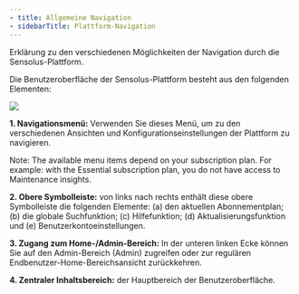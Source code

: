 ```yaml
---
- title: Allgemeine Navigation
- sidebarTitle: Plattform-Navigation
---
```


Erklärung zu den verschiedenen Möglichkeiten der Navigation durch die Sensolus-Plattform.

Die Benutzeroberfläche der Sensolus-Plattform besteht aus den folgenden Elementen:

<Frame caption="Abbildung 1. Navigation auf der Sensolus-Plattform">
  <img src="https://cloud.sensolus.com/documentation/images/userinterface/general_navigation/navigation_overview.png" />
</Frame>

**1. Navigationsmenü:** Verwenden Sie dieses Menü, um zu den verschiedenen Ansichten und Konfigurationseinstellungen der Plattform zu navigieren.

<Note>
  Note: The available menu items depend on your subscription plan. For example: with the Essential subscription plan, you do not have access to Maintenance insights.
</Note>

**2. Obere Symbolleiste:** von links nach rechts enthält diese obere Symbolleiste die folgenden Elemente: (a) den aktuellen Abonnementplan; (b) die globale Suchfunktion; (c) Hilfefunktion; (d) Aktualisierungsfunktion und (e) Benutzerkontoeinstellungen.

**3. Zugang zum Home-/Admin-Bereich:** In der unteren linken Ecke können Sie auf den Admin-Bereich (Admin) zugreifen oder zur regulären Endbenutzer-Home-Bereichsansicht zurückkehren.

**4. Zentraler Inhaltsbereich:** der Hauptbereich der Benutzeroberfläche.
